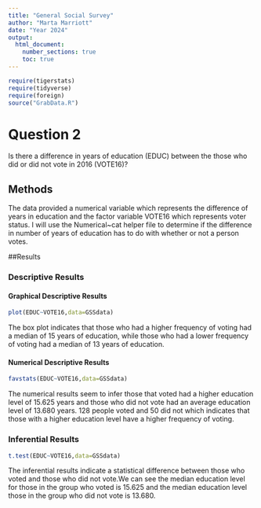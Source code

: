 ```yaml
---
title: "General Social Survey"
author: "Marta Marriott"
date: "Year 2024"
output: 
  html_document:
    number_sections: true
    toc: true
---
```



```r
require(tigerstats)
require(tidyverse)
require(foreign)
source("GrabData.R")
```






#  Question 2

<!--In this section you explain what you are trying to show.  Where did the data come from?  What is the research or other question you are trying to answer?!-->

Is there a difference in years of education (EDUC) between the those who did or did not vote in 2016 (VOTE16)?

## Methods

<!--Decide on your methods:  use "variable analysis" or other appropriate descriptors.  Make sure to choose at least one graphical method and at least one numerical method.!-->

The data provided a numerical variable which represents the difference of years in education and the factor variable VOTE16 which represents voter status. I will use the Numerical~cat helper file to determine if the difference in number of years of education has to do with whether or not a person votes.



##Results

<!--Divide this section into two sub-sections:  One for your descriptive  results and one for your inferential results.!-->

### Descriptive Results

#### Graphical Descriptive Results

<!--Graphical results here.  Make sure to show your code.  Provide appropriate labels for axes, giving units if possible, and provide a good title for the graph, too.  Use the graphical results to describe the patterns if any that exist in the data as focused toward the research question!-->

```r
plot(EDUC~VOTE16,data=GSSdata)
```

The box plot indicates that those who had a higher frequency of voting had a median of 15 years of education, while those who had a lower frequency of voting had a median of 13 years of education.



#### Numerical Descriptive Results

<!--Numerical results go here. Use the numerical results to describe the patterns if any that exist in the data as focused toward the research question!-->

```r
favstats(EDUC~VOTE16,data=GSSdata)
```

The numerical results seem to infer those that voted had a higher education level of 15.625 years and those who did not vote had an average education level of 13.680 years. 128 people voted and 50 did not which indicates that those with a higher education level have a higher frequency of voting.


### Inferential Results

<!--State hypothesis clearly.  Make sure your discussion of the inferential test covers all the aspects that the test output produces, such as test statistic, p-value etc.  Make a decision about the null hypothesis, explain the assumptions on which the selected test/procedure was based, and why the chosen procedure satisfys the assumptions and is appropriate to answer the research question!-->

```r
t.test(EDUC~VOTE16,data=GSSdata)
```

The inferential results indicate a statistical difference between those who voted and those who did not vote.We can see the median education level for those in the group who voted is 15.625 and the median education level those in the group who did not vote is 13.680.

